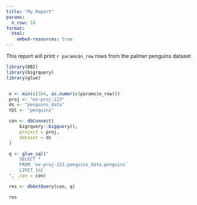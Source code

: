 ```yaml
---
title: "My Report"
params:
  n_row: 10
format:
  html:
    embed-resources: true
---
```


This report will print `r params$n_row` rows from the palmer penguins dataset

```r
library(DBI)
library(bigrquery)
library(glue)


 n <- min(c(344, as.numeric(params$n_row)))
 proj <- "ee-proj-123"
 ds <- "penguins_data"
 tbl <- "penguins"

 con <- dbConnect(
     bigrquery::bigquery(),
     project = proj,
     dataset = ds
 )

 q <- glue_sql("
     SELECT *
     FROM `ee-proj-123.penguins_data.penguins`
     LIMIT {n}
 ", .con = con)

 res <- dbGetQuery(con, q)

 res 
```